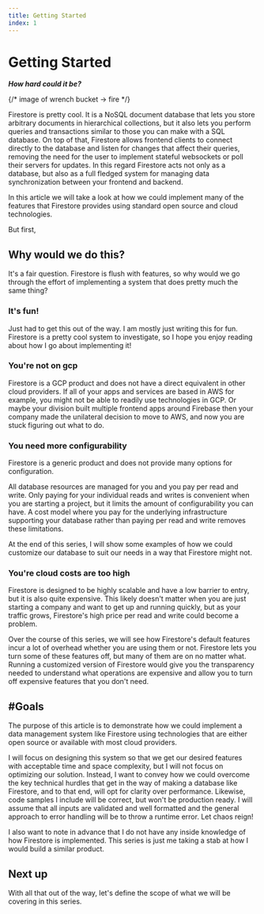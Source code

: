```yaml
---
title: Getting Started
index: 1
---
```

# Getting Started
**_How hard could it be?_**

{/* image of wrench bucket -> fire */}

Firestore is pretty cool. It is a NoSQL document database that lets you store
arbitrary documents in hierarchical collections, but it also lets you perform
queries and transactions similar to those you can make with a SQL database. On
top of that, Firestore allows frontend clients to connect directly to the
database and listen for changes that affect their queries, removing the need for
the user to implement stateful websockets or poll their servers for updates. In
this regard Firestore acts not only as a database, but also as a full fledged
system for managing data synchronization between your frontend and backend.

In this article we will take a look at how we could implement many of the
features that Firestore provides using standard open source and cloud
technologies.

But first,

## Why would we do this?

It's a fair question. Firestore is flush with features, so why would we go
through the effort of implementing a system that does pretty much the same
thing?

### It's fun!

Just had to get this out of the way. I am mostly just writing this for fun.
Firestore is a pretty cool system to investigate, so I hope you enjoy reading
about how I go about implementing it!

### You're not on gcp

Firestore is a GCP product and does not have a direct equivalent in other cloud
providers. If all of your apps and services are based in AWS for example, you
might not be able to readily use technologies in GCP. Or maybe your division
built multiple frontend apps around Firebase then your company made the
unilateral decision to move to AWS, and now you are stuck figuring out what to
do.

### You need more configurability

Firestore is a generic product and does not provide many options for configuration. 

All database resources are managed for you and you pay per read and write. Only paying for your individual 
reads and writes is convenient when you are starting a project, but it limits the amount of
configurability you can have. A cost model where you pay for the underlying 
infrastructure supporting your database rather than paying per read and write removes these limitations.

At the end of this series, I will show some examples
of how we could customize our database to suit our needs in a way that Firestore might not.

### You're cloud costs are too high

Firestore is designed to be highly scalable and have a low barrier to entry, but
it is also quite expensive. This likely doesn't matter when you are just
starting a company and want to get up and running quickly, but as your traffic 
grows, Firestore's high price per read and write could become a problem. 

Over the course of this series, we will see how Firestore's default features incur a lot
of overhead whether you are using them or not. Firestore lets you turn some of
these features off, but many of them are on no matter what. Running a customized
version of Firestore would give you the transparency needed to understand what
operations are expensive and allow you to turn off expensive features that you
don't need. 

## #Goals

The purpose of this article is to demonstrate how we could implement a data
management system like Firestore using technologies that are either open source
or available with most cloud providers.

I will focus on designing this system so that we get our desired features with
acceptable time and space complexity, but I will not focus on optimizing our
solution. Instead, I want to convey how we could overcome the key technical
hurdles that get in the way of making a database like Firestore, and to that
end, will opt for clarity over performance. Likewise, code samples I include
will be correct, but won't be production ready. I will assume that all inputs
are validated and well formatted and the general approach to error handling 
will be to throw a runtime error. Let chaos reign! 

I also want to note in advance that I do not have any inside knowledge of how
Firestore is implemented. This series is just me taking a stab at how I would
build a similar product.

## Next up

With all that out of the way, let's define the scope of what we will be covering in this series.
